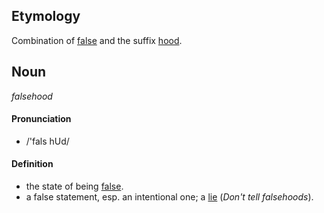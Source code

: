 

==Etymology==
Combination of [[false]] and the suffix [[hood]].

==Noun==

''falsehood''

====Pronunciation====

*/'fals hUd/

====Definition====

*the state of being [[false]].
*a false statement, esp. an intentional one; a [[lie]] (''Don't tell falsehoods'').